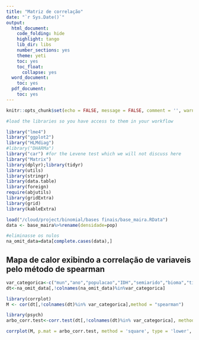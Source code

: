 ```yaml
---
title: "Matriz de correlação"
date: "`r Sys.Date()`"
output:
  html_document:
    code_folding: hide
    highlight: tango
    lib_dir: libs
    number_sections: yes
    theme: yeti
    toc: yes
    toc_float:
      collapse: yes
  word_document:
    toc: yes
  pdf_document:
    toc: yes
---
```


```r
knitr::opts_chunk$set(echo = FALSE, message = FALSE, comment = '', warning = FALSE)
```


```r

#load the libraries so you have access to them in your workflow

library("lme4")
library("ggplot2")
library("HLMdiag")
#library("DHARMa")
library("car") #for the Levene test which we will not discuss here
library("Matrix")
library(dplyr);library(tidyr)
library(utils)
library(stringr)
library(data.table)
library(foreign)
require(abjutils)
library(gridExtra)
library(grid)
library(kableExtra)
```

```r
load("/cloud/project/binomial/bases finais/base_maira.RData")
data <- base_maira%>%rename(densidade=pop)
```

```r
#eliminasse os nulos
na_omit_data=data[complete.cases(data),]

```

## Mapa de calor exibindo a correlação de variaveis pelo método de spearman

```r
var_categorica<-c("mun","ano","populacao","IDH","semiarido","bioma","tipologia")
dt<-na_omit_data[,!colnames(na_omit_data)%in%var_categorica]
```


```r
library(corrplot)
M <- cor(dt[,!colnames(dt)%in% var_categorica],method = "spearman")
```


```r
library(psych)
arbo_corr.test<-corr.test(dt[,!colnames(dt)%in% var_categorica], method = "spearman", use = "complete.obs")$p

```


```r
corrplot(M, p.mat = arbo_corr.test, method = 'square', type = 'lower', insig='blank',number.cex = 0.8, order = 'FPC', diag=FALSE)
```




